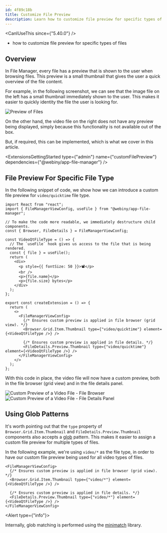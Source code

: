 ```yaml
---
id: 4f89c18b
title: Customize File Preview
description: Learn how to customize file preview for specific types of files.
---
```



<CanIUseThis since={"5.40.0"} />

<WhatYouWillLearn>

- how to customize file preview for specific types of files

</WhatYouWillLearn>

## Overview

In File Manager, every file has a preview that is shown to the user when browsing files. This preview is a small thumbnail that gives the user a quick overview of the file content. 

For example, in the following screenshot, we can see that the image file on the left has a small thumbnail immediately shown to the user. This makes it easier to quickly identity the file the user is looking for.

<Image src={fmFilesPreviews} title="Preview of Files" />

On the other hand, the video file on the right does not have any preview being displayed, simply because this functionality is not available out of the box.

But, if required, this can be implemented, which is what we cover in this article.

<ExtensionsGettingStarted type={"admin"} name={"customFilePreview"} dependencies={"@webiny/app-file-manager"} />

## File Preview For Specific File Type

In the following snippet of code, we show how we can introduce a custom file preview for `video/quicktime` file type.

```tsx extensions/customFilePreview/src/index.tsx
import React from "react";
import { FileManagerViewConfig, useFile } from "@webiny/app-file-manager";

// To make the code more readable, we immediately destructure child components.
const { Browser, FileDetails } = FileManagerViewConfig;

const VideoQtFileType = () => {
  // The `useFile` hook gives us access to the file that is being rendered.
  const { file } = useFile();
  return (
    <div>
      <p style={{ fontSize: 50 }}>📽️</p>
      <br />
      <p>{file.name}</p>
      <p>{file.size} bytes</p>
    </div>
  );
};

export const createExtension = () => {
  return (
    <>
      <FileManagerViewConfig>
        {/* Ensures custom preview is applied in file browser (grid view). */}
        <Browser.Grid.Item.Thumbnail type={"video/quicktime"} element={<VideoQtFileType />} />

        {/* Ensures custom preview is applied in file details. */}
        <FileDetails.Preview.Thumbnail type={"video/quicktime"} element={<VideoQtFileType />} />
      </FileManagerViewConfig>
    </>
  );
};
```

With this code in place, the video file will now have a custom preview, both in the file browser (grid view) and in the file details panel.

<Image src={fmFilesPreviewsVideo} title="Custom Preview of a Video File - File Browser" />

<Image src={fmFilesPreviewsVideo2} title="Custom Preview of a Video File - File Details Panel" />

## Using Glob Patterns

It's worth pointing out that the `type` property of `Browser.Grid.Item.Thumbnail` and `FileDetails.Preview.Thumbnail` components also accepts a [glob](<https://en.wikipedia.org/wiki/Glob_(programming)>) pattern. This makes it easier to assign a custom file preview for multiple types of files.

In the following example, we're using `video/*` as the file type, in order to have our custom file preview being used for all video types of files.

```tsx
<FileManagerViewConfig>
  {/* Ensures custom preview is applied in file browser (grid view). */}
  <Browser.Grid.Item.Thumbnail type={"video/*"} element={<VideoQtFileType />} />

  {/* Ensures custom preview is applied in file details. */}
  <FileDetails.Preview.Thumbnail type={"video/*"} element={<VideoQtFileType />} />
</FileManagerViewConfig>
```

<Alert type={"info"}>

Internally, glob matching is performed using the [minimatch](https://www.npmjs.com/package/minimatch) library.

</Alert>
